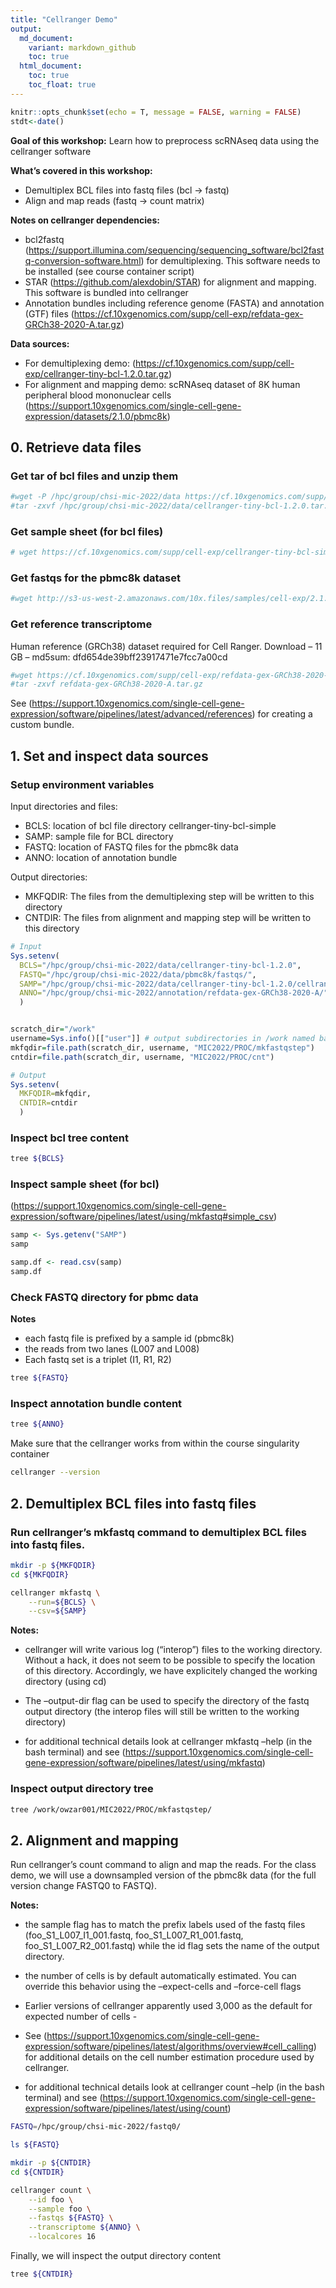 ```yaml
---
title: "Cellranger Demo"
output:
  md_document:
    variant: markdown_github
    toc: true
  html_document:
    toc: true
    toc_float: true
---
```


```r
knitr::opts_chunk$set(echo = T, message = FALSE, warning = FALSE)
stdt<-date()
```

**Goal of this workshop:** Learn how to preprocess scRNAseq data using the cellranger software

**What's covered in this workshop:**

-   Demultiplex BCL files into fastq files (bcl -\> fastq)
-   Align and map reads (fastq -\> count matrix)

**Notes on cellranger dependencies:**

-   bcl2fastq (<https://support.illumina.com/sequencing/sequencing_software/bcl2fastq-conversion-software.html>) for demultiplexing. This software needs to be installed (see course container script)
-   STAR (<https://github.com/alexdobin/STAR>) for alignment and mapping. This software is bundled into cellranger
-   Annotation bundles including reference genome (FASTA) and annotation (GTF) files (<https://cf.10xgenomics.com/supp/cell-exp/refdata-gex-GRCh38-2020-A.tar.gz>)

**Data sources:**

-   For demultiplexing demo: (<https://cf.10xgenomics.com/supp/cell-exp/cellranger-tiny-bcl-1.2.0.tar.gz>)
-   For alignment and mapping demo: scRNAseq dataset of 8K human peripheral blood mononuclear cells (<https://support.10xgenomics.com/single-cell-gene-expression/datasets/2.1.0/pbmc8k>)

## 0. Retrieve data files

### Get tar of bcl files and unzip them

```bash
#wget -P /hpc/group/chsi-mic-2022/data https://cf.10xgenomics.com/supp/cell-exp/cellranger-tiny-bcl-1.2.0.tar.gz\
#tar -zxvf /hpc/group/chsi-mic-2022/data/cellranger-tiny-bcl-1.2.0.tar.gz
```

### Get sample sheet (for bcl files)

```bash
# wget https://cf.10xgenomics.com/supp/cell-exp/cellranger-tiny-bcl-simple-1.2.0.csv
```

### Get fastqs for the pbmc8k dataset

```bash
#wget http://s3-us-west-2.amazonaws.com/10x.files/samples/cell-exp/2.1.0/pbmc8k/pbmc8k_fastqs.tar
```

### Get reference transcriptome

Human reference (GRCh38) dataset required for Cell Ranger. Download -- 11 GB -- md5sum: dfd654de39bff23917471e7fcc7a00cd

```bash
#wget https://cf.10xgenomics.com/supp/cell-exp/refdata-gex-GRCh38-2020-A.tar.gz
#tar -zxvf refdata-gex-GRCh38-2020-A.tar.gz
```

See (<https://support.10xgenomics.com/single-cell-gene-expression/software/pipelines/latest/advanced/references>) for creating a custom bundle.

## 1. Set and inspect data sources

### Setup environment variables

Input directories and files:

-   BCLS: location of bcl file directory cellranger-tiny-bcl-simple
-   SAMP: sample file for BCL directory
-   FASTQ: location of FASTQ files for the pbmc8k data
-   ANNO: location of annotation bundle

Output directories:

-   MKFQDIR: The files from the demultiplexing step will be written to this directory
-   CNTDIR: The files from alignment and mapping step will be written to this directory

```r
# Input
Sys.setenv(
  BCLS="/hpc/group/chsi-mic-2022/data/cellranger-tiny-bcl-1.2.0",
  FASTQ="/hpc/group/chsi-mic-2022/data/pbmc8k/fastqs/",
  SAMP="/hpc/group/chsi-mic-2022/data/cellranger-tiny-bcl-1.2.0/cellranger-tiny-bcl-simple-1.2.0.csv",
  ANNO="/hpc/group/chsi-mic-2022/annotation/refdata-gex-GRCh38-2020-A/"
  )


scratch_dir="/work"
username=Sys.info()[["user"]] # output subdirectories in /work named based on each user's NetID
mkfqdir=file.path(scratch_dir, username, "MIC2022/PROC/mkfastqstep")
cntdir=file.path(scratch_dir, username, "MIC2022/PROC/cnt")

# Output
Sys.setenv(
  MKFQDIR=mkfqdir,
  CNTDIR=cntdir
  )
```

### Inspect bcl tree content

```bash
tree ${BCLS}
```

### Inspect sample sheet (for bcl)

(<https://support.10xgenomics.com/single-cell-gene-expression/software/pipelines/latest/using/mkfastq#simple_csv>)

```r
samp <- Sys.getenv("SAMP") 
samp

samp.df <- read.csv(samp)
samp.df
```

### Check FASTQ directory for pbmc data

**Notes**

-   each fastq file is prefixed by a sample id (pbmc8k)
-   the reads from two lanes (L007 and L008)
-   Each fastq set is a triplet (I1, R1, R2)

```bash
tree ${FASTQ}
```

### Inspect annotation bundle content

```bash
tree ${ANNO}
```

Make sure that the cellranger works from within the course singularity container

```bash
cellranger --version
```

## 2. Demultiplex BCL files into fastq files

### Run cellranger's mkfastq command to demultiplex BCL files into fastq files.

```bash
mkdir -p ${MKFQDIR}
cd ${MKFQDIR}

cellranger mkfastq \
    --run=${BCLS} \
    --csv=${SAMP}
```

**Notes:**

-   cellranger will write various log ("interop") files to the working directory. Without a hack, it does not seem to be possible to specify the location of this directory. Accordingly, we have explicitely changed the working directory (using cd)

-   The --output-dir flag can be used to specify the directory of the fastq output directory (the interop files will still be written to the working directory)

-   for additional technical details look at cellranger mkfastq --help (in the bash terminal) and see (<https://support.10xgenomics.com/single-cell-gene-expression/software/pipelines/latest/using/mkfastq>)

### Inspect output directory tree

```bash
tree /work/owzar001/MIC2022/PROC/mkfastqstep/
```

## 2. Alignment and mapping

Run cellranger's count command to align and map the reads. For the class demo, we will use a downsampled version of the pbmc8k data (for the full version change FASTQ0 to FASTQ).

**Notes:**

-   the sample flag has to match the prefix labels used of the fastq files (foo_S1_L007_I1_001.fastq, foo_S1_L007_R1_001.fastq, foo_S1_L007_R2_001.fastq) while the id flag sets the name of the output directory.

-   the number of cells is by default automatically estimated. You can override this behavior using the --expect-cells and --force-cell flags

-   Earlier versions of cellranger apparently used 3,000 as the default for expected number of cells -

-   See (<https://support.10xgenomics.com/single-cell-gene-expression/software/pipelines/latest/algorithms/overview#cell_calling>) for additional details on the cell number estimation procedure used by cellranger.

-   for additional technical details look at cellranger count --help (in the bash terminal) and see (<https://support.10xgenomics.com/single-cell-gene-expression/software/pipelines/latest/using/count>)

```bash

FASTQ=/hpc/group/chsi-mic-2022/fastq0/

ls ${FASTQ}

mkdir -p ${CNTDIR}
cd ${CNTDIR}

cellranger count \
    --id foo \
    --sample foo \
    --fastqs ${FASTQ} \
    --transcriptome ${ANNO} \
    --localcores 16
```

Finally, we will inspect the output directory content

```bash
tree ${CNTDIR}
```
